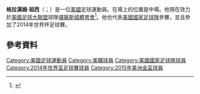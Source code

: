 {{Infobox football biography
| name                 = 格拉漢姆·祖西<br>Graham Zusi
| image                = Graham Zusi (cropped).jpg
| caption              = 祖西於2013年替[[美國國家足球隊|美國隊]]出賽
| fullname             = Graham Jonathan Zusi
| birth_date           = {{birth date and age|1986|8|18}}
| birth_place          = {{USA}}[[朗伍德_(佛羅里達州)|朗伍德]]
| height               = {{height|m=1.78}}
| spouse                = Morgan Wright
| position             = [[中場|中場]]
| currentclub          = [[堪薩斯城體育會|堪薩斯城]]
| clubnumber           = 8
| youthyears1          = 2005–2008
| youthclubs1          = {{tsl|en|Maryland Terrapins men's soccer||马里兰大学水龟}}
| years1               = 2005
| clubs1               = {{tsl|en|Central Florida Kraze||奧蘭多城 U-23}}
| caps1                = 10
| goals1               = 1
| years2               = 2009–
| clubs2               = [[堪薩斯城體育會|堪薩斯城]]
| caps2                = 161
| goals2               = 23
| nationalyears1       = 2012–
| nationalteam1        = [[美國國家足球隊|美國]]
| nationalcaps1        = 32
| nationalgoals1       = 3
| medaltemplates       =
| pcupdate             = 2015年6月27日
| ntupdate             = 2015年7月25日
}}

'''格拉漢姆·祖西'''（{{lang-en|Graham Zusi}}；{{bd|1986年|8月18日}}）是一位[[美國|美國]]足球運動員。在場上的位置是中場。他現在效力於[[美國足球大聯盟|美國足球大聯盟]]球隊[[堪薩斯城體育會|堪薩斯城體育會]]<ref>{{cite web |last=Palmer |first=Tod |url=http://www.kansascity.com/2012/02/16/3434283/sporting-signs-zusi-to-extension.html |title=Sporting signs Zusi to extension |publisher=KansasCity.com |date=2012年2月16日 |accessdate=2014年9月1日 |language=en |archive-date=2014年5月4日 |archive-url=https://web.archive.org/web/20140504084657/http://www.kansascity.com/2012/02/16/3434283/sporting-signs-zusi-to-extension.html |dead-url=no }}</ref>。他也代表[[美國國家足球隊|美國國家足球隊]]參賽，並且參加了2014年世界杯足球賽。

==參考資料==
{{Reflist}}

{{2014年世界盃足球賽美國參賽名單}}
{{2016年美洲盃足球賽美國參賽名單}}

{{DEFAULTSORT:Zusi, Graham}}
[[Category:美國足球運動員|Category:美國足球運動員]]
[[Category:美職球員|Category:美職球員]]
[[Category:美國國家足球隊球員|Category:美國國家足球隊球員]]
[[Category:2014年世界盃足球賽球員|Category:2014年世界盃足球賽球員]]
[[Category:2015年美洲金盃球員|Category:2015年美洲金盃球員]]